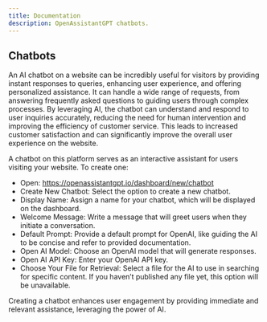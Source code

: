 ```yaml
---
title: Documentation
description: OpenAssistantGPT chatbots.
---
```


## Chatbots

An AI chatbot on a website can be incredibly useful for visitors by providing instant responses to queries, enhancing user experience, and offering personalized assistance. It can handle a wide range of requests, from answering frequently asked questions to guiding users through complex processes. By leveraging AI, the chatbot can understand and respond to user inquiries accurately, reducing the need for human intervention and improving the efficiency of customer service. This leads to increased customer satisfaction and can significantly improve the overall user experience on the website.

A chatbot on this platform serves as an interactive assistant for users visiting your website. To create one:

 - Open: https://openassistantgpt.io/dashboard/new/chatbot
 - Create New Chatbot: Select the option to create a new chatbot.
 - Display Name: Assign a name for your chatbot, which will be displayed on the dashboard.
 - Welcome Message: Write a message that will greet users when they initiate a conversation.
 - Default Prompt: Provide a default prompt for OpenAI, like guiding the AI to be concise and refer to provided documentation.
 - Open AI Model: Choose an OpenAI model that will generate responses.
 - Open AI API Key: Enter your OpenAI API key.
 - Choose Your File for Retrieval: Select a file for the AI to use in searching for specific content. If you haven’t published any file yet, this option will be unavailable.
 
Creating a chatbot enhances user engagement by providing immediate and relevant assistance, leveraging the power of AI.